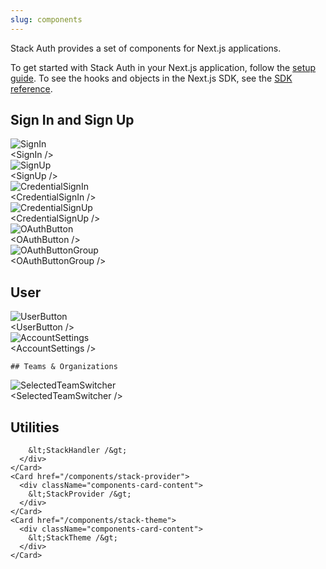 ```yaml
---
slug: components
---
```


Stack Auth provides a set of components for Next.js applications.

To get started with Stack Auth in your Next.js application, follow the [setup guide](/docs/getting-started/setup). To see the hooks and objects in the Next.js SDK, see the [SDK reference](../sdk).

<div className="components-cards">
  <style>{`
    .components-cards .fern-card > .flex {
      align-items: stretch !important;
    }
    .components-cards .components-card-content {
      display: flex;
      justify-content: center;
      flex-direction: column;
      align-items: center;
      gap: 16px;
      color: rgba(var(--body-text), var(--tw-text-opacity));
      font-weight: bold;
    }
    .components-cards .components-card-content > .img-wrapper {
      pointer-events: none;
      touch-action: none;
      user-select: none;
      -webkit-user-select: none;
      height: 200px;
      display: flex;
      justify-content: center;
      align-items: center;
    }
    .components-cards .components-card-content > .img-wrapper img {
      object-fit: contain;
      border-radius: 12px;
      box-shadow: 1px 1px 5px 0px rgba(0, 0, 0, 0.1);
    }
  `}</style>



  ## Sign In and Sign Up

  <CardGroup>
    <Card
      href="/components/sign-in"
    >
      <div className="components-card-content">
        <div className="img-wrapper">
          <img src="../imgs/sign-in.png" alt="SignIn" height={200} />
        </div>
        &lt;SignIn /&gt;
      </div>
    </Card>
    <Card
      href="/components/sign-up"
    >
      <div className="components-card-content">
        <div className="img-wrapper">
          <img src="../imgs/sign-up.png" alt="SignUp" height={200} />
        </div>
        &lt;SignUp /&gt;
      </div>
    </Card>
    <Card
      href="/components/credential-sign-in"
    >
      <div className="components-card-content">
        <div className="img-wrapper">
          <img src="../imgs/credential-sign-in.png" alt="CredentialSignIn" height={170} />
        </div>
        &lt;CredentialSignIn /&gt;
      </div>
    </Card>
    <Card
      href="/components/credential-sign-up"
    >
      <div className="components-card-content">
        <div className="img-wrapper">
          <img src="../imgs/credential-sign-up.png" alt="CredentialSignUp" height={200} />
        </div>
        &lt;CredentialSignUp /&gt;
      </div>
    </Card>
    <Card
      href="/components/oauth-button"
    >
      <div className="components-card-content">
        <div className="img-wrapper">
          <img src="../imgs/oauth-button.png" alt="OAuthButton" height={50} />
        </div>
        &lt;OAuthButton /&gt;
      </div>
    </Card>
    <Card
      href="/components/oauth-button-group"
    >
      <div className="components-card-content">
        <div className="img-wrapper">
          <img src="../imgs/oauth-button-group.png" alt="OAuthButtonGroup" height={200} />
        </div>
        &lt;OAuthButtonGroup /&gt;
      </div>
    </Card>
  </CardGroup>


  ## User

  <CardGroup>
    <Card 
      href="/components/user-button"
    >
      <div className="components-card-content">
        <div className="img-wrapper">
          <img src="../imgs/user-button.png" alt="UserButton" height={200} />
        </div>
        &lt;UserButton /&gt;
      </div>
    </Card>
    <Card href="/components/account-settings">
      <div className="components-card-content">
        <div className="img-wrapper">
          <img src="../imgs/account-settings.png" alt="AccountSettings" height={100} />
        </div>
        &lt;AccountSettings /&gt;
      </div>
    </Card>
  </CardGroup>


    ## Teams & Organizations

  <CardGroup>
    <Card href="/components/selected-team-switcher">
      <div className="components-card-content">
        <div className="img-wrapper">
          <img src="../imgs/selected-team-switcher.png" alt="SelectedTeamSwitcher" height={200} />
        </div>
        &lt;SelectedTeamSwitcher /&gt;
      </div>
    </Card>
  </CardGroup>

  ## Utilities

  <CardGroup>
    <Card href="/components/stack-handler">
      <div className="components-card-content">
        
        &lt;StackHandler /&gt;
      </div>
    </Card>
    <Card href="/components/stack-provider">
      <div className="components-card-content">
        &lt;StackProvider /&gt;
      </div>
    </Card>
    <Card href="/components/stack-theme">
      <div className="components-card-content">
        &lt;StackTheme /&gt;
      </div>
    </Card>
  </CardGroup>
</div>
